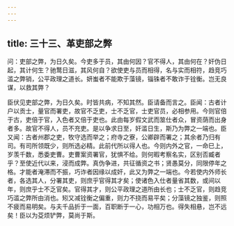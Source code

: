 ```yaml
---
---
---
```

title: 三十三、革吏部之弊
---



问：吏部之弊，为日久矣。今吏多于员，其由何因？官不得人，其由何在？奸伪日起，其计何生？驰鹜日滋，其风何自？欲使吏与员而相得，名与实而相符，趋竞巧滥之弊销，公平政理之道长。妍蚩者不能欺于藻镜，锱铢者不敢诈于铨衡。岂无良谋，以救其弊？

臣伏见吏部之弊，为日久矣。时皆共病，不知其然。臣请备而言之。臣闻：古者计户以贡士，量官而署吏，故官不乏吏，士不乏官，士吏官员，必相参用。今则官倍于古，吏倍于官，入色者又倍于吏也。此由每岁假文武而筮仕者众，冒资荫而出身者多。故官不得人，员不充吏。是以争求日至，奸滥日生，斯乃为弊之一端也。臣又闻：古者州郡之吏，牧守选而举之；府寺之寮，公卿辟而署之；其余者乃归有司。有司所领既少，则所选必精。此前代所以得人也。今则内外之官，一命巳上，岁羡千数，悉委吏曹。吏曹案资署官，犹惧不给。则何暇考察名实，区别否臧者乎？至使近代以来，浸而成弊。真伪争进，共征循资之书；贤愚莫分，同限停年之格。才能者淹滞而不振，巧诈者因缘以成奸，此又为弊之一端也。今若使内外师长者，各选其人，分署其吏，则庶乎官得其才矣；使诸色入仕者量省其数，或间以年，则庶乎士不乏官矣。官得其才，则公平政理之道所由长也；士不乏官，则趋竞巧滥之弊所由消也。矧又减铨衡之偏重，则力不挠而易平矣；分藻镜之独鉴，则照不疲而易明矣。与夫千品折于一面，百职断于一心，功相万也。得失相悬，岂不远矣！臣以为芟烦铲弊，莫尚于斯。